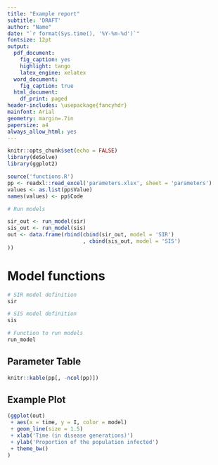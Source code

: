 ```yaml
---
title: "Example report"
subtitle: 'DRAFT'
author: "Name"
date: "`r format(Sys.time(), '%Y-%m-%d')`"
fontsize: 12pt
output:
  pdf_document:
    fig_caption: yes
    highlight: tango
    latex_engine: xelatex
  word_document:
    fig_caption: true
  html_document:
    df_print: paged
header-includes: \usepackage{fancyhdr}
mainfont: Arial
geometry: margin=.7in
papersize: a4
always_allow_html: yes
---
```


```r
knitr::opts_chunk$set(echo = FALSE)
library(deSolve)
library(ggplot2)

source('functions.R')
pp <- readxl::read_excel('parameters.xlsx', sheet = 'parameters')
values <- as.list(pp$Value)
names(values) <- pp$Code
```

```r
# Run models

sir_out <- run_model(sir)
sis_out <- run_model(sis)
out <- data.frame(rbind(cbind(sir_out, model = 'SIR')
                        , cbind(sis_out, model = 'SIS')
))
```

# Model functions

```r

# SIR model definition
sir

# SIS model definition
sis

# Function to run models
run_model

```

## Parameter Table

```r
knitr::kable(pp[, -ncol(pp)])
```

## Example Plot

```r
(ggplot(out)
 + aes(x = time, y = I, color = model)
 + geom_line(size = 1.5)
 + xlab('Time (in disease generations)')
 + ylab('Proportion of the population infected')
 + theme_bw()
)
```
